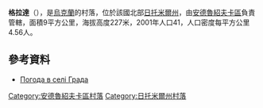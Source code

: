 {{coord|50|8|55|N|28|57|4|E|scale:30000|display=title}}

'''格拉達'''（{{lang-uk|Града}}），是[[烏克蘭|烏克蘭]]的村落，位於該國北部[[日托米爾州|日托米爾州]]，由[[安德魯紹夫卡區|安德魯紹夫卡區]]負責管轄，面積9平方公里，海拔高度227米，2001年人口41，人口密度每平方公里4.56人。

==參考資料==
* [http://weather.in.ua/ua/zhitomirskaja/28559 Погода в селі Града] {{Wayback|url=http://weather.in.ua/ua/zhitomirskaja/28559 |date=20170703031951 }}

{{DEFAULTSORT:Чубарівка}}
[[Category:安德魯紹夫卡區村落|Category:安德魯紹夫卡區村落]]
[[Category:日托米爾州村落|Category:日托米爾州村落]]


{{Zhytomyr-geo-stub}}